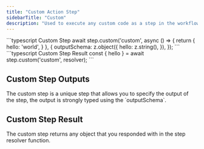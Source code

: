 ```yaml
---
title: "Custom Action Step"
sidebarTitle: "Custom"
description: "Used to execute any custom code as a step in the workflow."
---
```


<RequestExample>
    ```typescript Custom Step
    await step.custom('custom', async () => {
        return {
            hello: 'world',
        }
    }, {
        outputSchema: z.object({
            hello: z.string(),
        }),
    });
    ```
</RequestExample>

<ResponseExample>
    ```typescript Custom Step Result
    const { hello } = await step.custom('custom', resolver);
    ```
</ResponseExample>

## Custom Step Outputs

<ParamField path="object" type="object" required>
    The custom step is a unique step that allows you to specify the output of the step, the output is strongly typed using the `outputSchema`.
</ParamField>

## Custom Step Result


<ParamField path="object" type="object">
    The custom step returns any object that you responded with in the step resolver function.
</ParamField>


